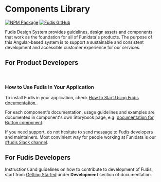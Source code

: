 
<Meta title="Documentation/Introduction/Welcome" />

<div class="full-width-bg">

# Components Library

</div>

[![NPM Package](https://img.shields.io/badge/dynamic/json?url=https%3A%2F%2Fraw.githubusercontent.com%2Ffunidata%2Ffudis%2Frefs%2Fheads%2Fmain%2Fpackage.json&query=%24.version&label=npm&color=%23674EB7)](https://www.npmjs.com/package/@funidata/ngx-fudis)
[![Fudis GitHub](https://img.shields.io/badge/Fudis-GitHub-%234BBEC8?logo=github&logoColor=white)](https://github.com/funidata/fudis)

Fudis Design System provides guidelines, design assets and components that work as the foundation for all of Funidata's products. The purpose of this Angular-based system is to support a sustainable and consistent development and accessible customer experience for our services.

## For Product Developers

<br />

### How to Use Fudis in Your Application

To install Fudis in your application, check [How to Start Using Fudis documentation.](/docs/documentation-introduction-how-to-start-using-fudis--documentation).

For each component's documentation, usage guidelines and examples are documented in component's own Storybook page, e.g. [documentation for Button component](/docs/components-button--documentation).

If you need support, do not hesitate to send message to Fudis developers and maintainers. Most convinient way for people working at Funidata is our [#fudis Slack channel](https://sisudev.slack.com/archives/C03G46K6LG1).

## For Fudis Developers

Instructions and guidelines on how to contribute to development of Fudis, start from [Getting Started](/docs/documentation-development-getting-started--documentation) under **Development** section of documentation.
